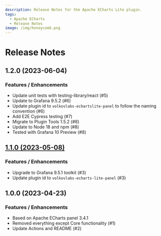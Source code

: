 ```yaml
---
description: Release Notes for the Apache ECharts Lite plugin.
tags:
  - Apache ECharts
  - Release Notes
image: /img/honeycomb.png
---
```


# Release Notes

## 1.2.0 (2023-06-04)

### Features / Enhancements

- Update unit tests with testing-library/react (#5)
- Update to Grafana 9.5.2 (#6)
- Update plugin id to `volkovlabs-echartslite-panel` to follow the naming convention (#6)
- Add E2E Cypress testing (#7)
- Migrate to Plugin Tools 1.5.2 (#8)
- Update to Node 18 and npm (#8)
- Tested with Grafana 10 Preview (#8)

## [1.1.0 (2023-05-08)](/blog/echarts-lite-1.1.0-20230508/)

### Features / Enhancements

- Upgrade to Grafana 9.5.1 toolkit (#3)
- Update plugin id to `volkovlabs-echarts-lite-panel` (#3)

## 1.0.0 (2023-04-23)

### Features / Enhancements

- Based on Apache ECharts panel 3.4.1
- Removed everything except Core functionality (#1)
- Update Actions and README (#2)
